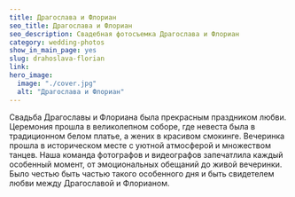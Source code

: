 ```yaml
---
title: Драгослава и Флориан
seo_title: Драгослава и Флориан
seo_description: Свадебная фотосъемка Драгослава и Флориан
category: wedding-photos
show_in_main_page: yes
slug: drahoslava-florian
link:
hero_image:
  image: "./cover.jpg"
  alt: "Драгослава и Флориан"
---
```

Свадьба Драгославы и Флориана была прекрасным праздником любви. Церемония прошла в великолепном соборе, где невеста была в традиционном белом платье, а жених в красивом смокинге. Вечеринка прошла в историческом месте с уютной атмосферой и множеством танцев. Наша команда фотографов и видеографов запечатлила каждый особенный момент, от эмоциональных обещаний до живой вечеринки. Было честью быть частью такого особенного дня и быть свидетелем любви между Драгославой и Флорианом.